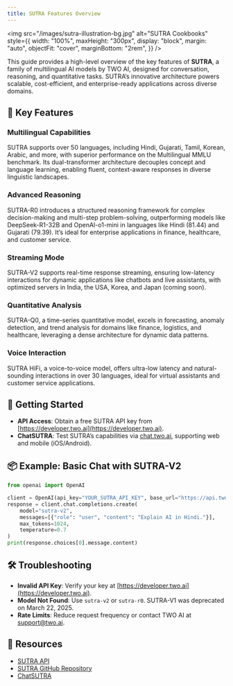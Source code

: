 ```yaml
---
title: SUTRA Features Overview
---
```


<img
  src="/images/sutra-illustration-bg.jpg"
  alt="SUTRA Cookbooks"
  style={{
    width: "100%",
    maxHeight: "300px",
    display: "block",
    margin: "auto",
    objectFit: "cover",
    marginBottom: "2rem",
  }}
/>

This guide provides a high-level overview of the key features of **SUTRA**, a family of multilingual AI models by TWO AI, designed for conversation, reasoning, and quantitative tasks. SUTRA’s innovative architecture powers scalable, cost-efficient, and enterprise-ready applications across diverse domains.

## 🌟 Key Features

### Multilingual Capabilities

SUTRA supports over 50 languages, including Hindi, Gujarati, Tamil, Korean, Arabic, and more, with superior performance on the Multilingual MMLU benchmark. Its dual-transformer architecture decouples concept and language learning, enabling fluent, context-aware responses in diverse linguistic landscapes.[](https://www.two.ai/sutra)[](https://indiaai.gov.in/article/two-platforms-unveiled-sutra-a-novel-multilingual-large-language-model)

### Advanced Reasoning

SUTRA-R0 introduces a structured reasoning framework for complex decision-making and multi-step problem-solving, outperforming models like DeepSeek-R1-32B and OpenAI-o1-mini in languages like Hindi (81.44) and Gujarati (79.39). It’s ideal for enterprise applications in finance, healthcare, and customer service.[](https://www.analyticsvidhya.com/blog/2025/02/sutra-r0/)[](https://analyticsindiamag.com/ai-news-updates/jio-backed-two-ai-launches-multilingual-reasoning-model-sutra-r0/)

### Streaming Mode

SUTRA-V2 supports real-time response streaming, ensuring low-latency interactions for dynamic applications like chatbots and live assistants, with optimized servers in India, the USA, Korea, and Japan (coming soon).[](https://www.two.ai/blog/sutra-v2-is-here)

### Quantitative Analysis

SUTRA-Q0, a time-series quantitative model, excels in forecasting, anomaly detection, and trend analysis for domains like finance, logistics, and healthcare, leveraging a dense architecture for dynamic data patterns.[](https://www.two.ai/sutra)

### Voice Interaction

SUTRA HiFi, a voice-to-voice model, offers ultra-low latency and natural-sounding interactions in over 30 languages, ideal for virtual assistants and customer service applications.[](https://analyticsindiamag.com/ai-news-updates/jio-backed-two-ai-launches-multilingual-voice-model-sutra-hifi/)

## 🔧 Getting Started

- **API Access**: Obtain a free SUTRA API key from [https://developer.two.ai](https://developer.two.ai).
- **ChatSUTRA**: Test SUTRA’s capabilities via [chat.two.ai](https://chat.two.ai), supporting web and mobile (iOS/Android).[](https://indiaai.gov.in/article/two-ai-launched-chatsutra-which-helps-users-communicate-in-over-50-languages)

## 📦 Example: Basic Chat with SUTRA-V2

```python
from openai import OpenAI

client = OpenAI(api_key="YOUR_SUTRA_API_KEY", base_url="https://api.two.ai/v2")
response = client.chat.completions.create(
    model="sutra-v2",
    messages=[{"role": "user", "content": "Explain AI in Hindi."}],
    max_tokens=1024,
    temperature=0.7
)
print(response.choices[0].message.content)
```

## 🛠 Troubleshooting

- **Invalid API Key**: Verify your key at [https://developer.two.ai](https://developer.two.ai).
- **Model Not Found**: Use `sutra-v2` or `sutra-r0`. SUTRA-V1 was deprecated on March 22, 2025.[](https://www.two.ai/blog/sutra-v2-is-here)
- **Rate Limits**: Reduce request frequency or contact TWO AI at [support@two.ai](mailto:support@two.ai).

## 📎 Resources

- [SUTRA API](https://developer.two.ai)
- [SUTRA GitHub Repository](https://github.com/sutra-dev/sutra-cookbook)
- [ChatSUTRA](https://chat.two.ai)
